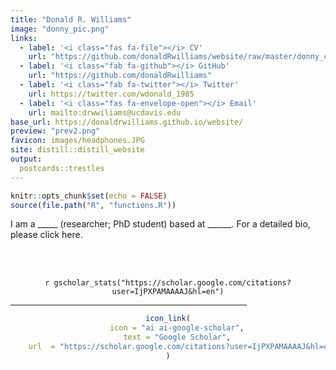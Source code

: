```yaml
---
title: "Donald R. Williams"
image: "donny_pic.png"
links:
  - label: '<i class="fas fa-file"></i> CV'
    url: "https://github.com/donaldRwilliams/website/raw/master/donny_cv.pdf"
  - label: '<i class="fab fa-github"></i> GitHub'
    url: "https://github.com/donaldRwilliams"
  - label: '<i class="fab fa-twitter"></i> Twitter'
    url: https://twitter.com/wdonald_1985
  - label: '<i class="fas fa-envelope-open"></i> Email'
    url: mailto:drwwiliams@ucdavis.edu
base_url: https://donaldrwilliams.github.io/website/
preview: "prev2.png"
favicon: images/headphones.JPG
site: distill::distill_website
output:
  postcards::trestles
---
```


<link rel="stylesheet" href="https://cdn.jsdelivr.net/gh/jpswalsh/academicons/css/academicons.min.css">

```r
knitr::opts_chunk$set(echo = FALSE)
source(file.path("R", "functions.R"))
```

I am a _____ (researcher; PhD student) based at ______.  For a detailed bio, please click here.

<br>
<br>

<center>

`r gscholar_stats("https://scholar.google.com/citations?user=IjPXPAMAAAAJ&hl=en")`
</center>


<hr size="3" width="75%" color="#EAE9EA">  


<center>
```r
icon_link(
    icon = "ai ai-google-scholar",
    text = "Google Scholar",
    url  = "https://scholar.google.com/citations?user=IjPXPAMAAAAJ&hl=en"
)
```
</center>

